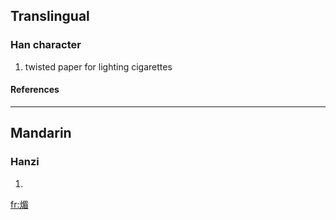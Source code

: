 ==Translingual==
===Han character===
{{Han char|rn=86|rad=火|as=09|sn=13|four=9786<sub>7</sub>|canj=火日竹山 (FAHU)}}
# twisted paper for lighting cigarettes
====References====
{{Han ref|kx=0677.170|dkj=19209|dj=1088.050|hdz=32220.060|uh=715D|ud=29021|bh=DE71|bd=56945}}

----
==Mandarin==
===Hanzi===
{{cmn-hanzi|pin=[[mèi]] ([[mei4]])|wg=mei<sup>4</sup>}}
# {{defn|Mandarin}}

[[fr:煝]]